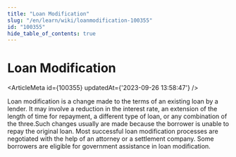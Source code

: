 ```yaml
---
title: "Loan Modification"
slug: "/en/learn/wiki/loanmodification-100355"
id: "100355"
hide_table_of_contents: true
---
```



# Loan Modification

<ArticleMeta id={100355} updatedAt={'2023-09-26 13:58:47'} />
<div className='border-solid border-b border-t-0 my-4 border-[var(--ifm-color-gray-300)]' />

Loan modification is a change made to the terms of an existing loan by a lender. It may involve a reduction in the interest rate, an extension of the length of time for repayment, a different type of loan, or any combination of the three.Such changes usually are made because the borrower is unable to repay the original loan. Most successful loan modification processes are negotiated with the help of an attorney or a settlement company. Some borrowers are eligible for government assistance in loan modification.
